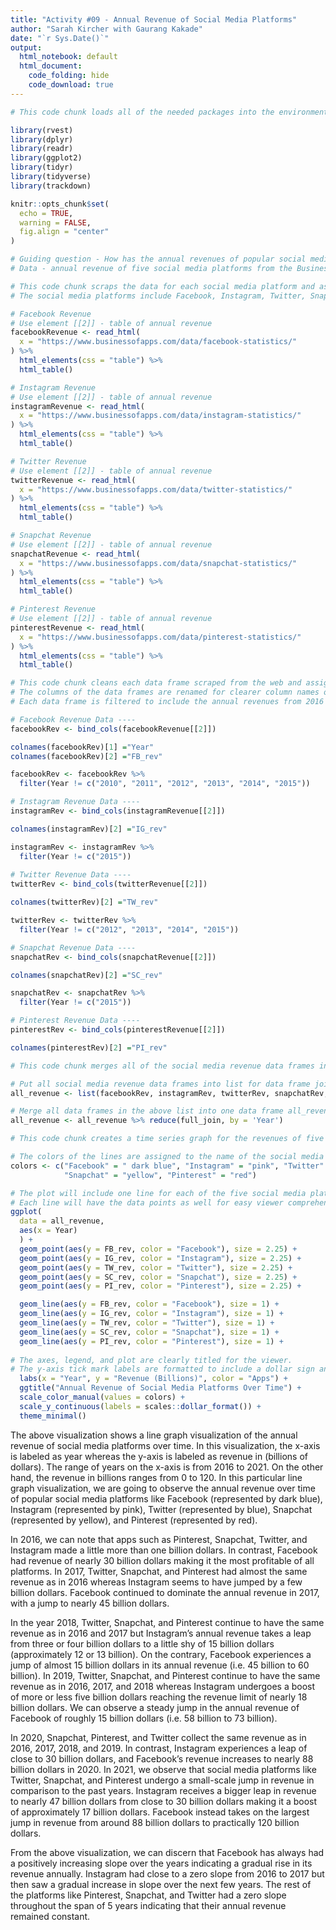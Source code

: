 ```yaml
---
title: "Activity #09 - Annual Revenue of Social Media Platforms"
author: "Sarah Kircher with Gaurang Kakade"
date: "`r Sys.Date()`"
output:
  html_notebook: default
  html_document:
    code_folding: hide
    code_download: true 
---
```


```r
# This code chunk loads all of the needed packages into the environment and sets all of the code chunk options for the entire document.

library(rvest)
library(dplyr)
library(readr)
library(ggplot2)
library(tidyr)
library(tidyverse)
library(trackdown)

knitr::opts_chunk$set(
  echo = TRUE,
  warning = FALSE,
  fig.align = "center"
)
```

```r
# Guiding question - How has the annual revenues of popular social media platforms changed over time?
# Data - annual revenue of five social media platforms from the Business of Apps

# This code chunk scraps the data for each social media platform and assigns it to a data frame.
# The social media platforms include Facebook, Instagram, Twitter, Snapchat, and Pinterest.

# Facebook Revenue
# Use element [[2]] - table of annual revenue
facebookRevenue <- read_html(
  x = "https://www.businessofapps.com/data/facebook-statistics/"
) %>%
  html_elements(css = "table") %>%
  html_table()

# Instagram Revenue
# Use element [[2]] - table of annual revenue
instagramRevenue <- read_html(
  x = "https://www.businessofapps.com/data/instagram-statistics/"
) %>%
  html_elements(css = "table") %>%
  html_table()

# Twitter Revenue
# Use element [[2]] - table of annual revenue
twitterRevenue <- read_html(
  x = "https://www.businessofapps.com/data/twitter-statistics/"
) %>%
  html_elements(css = "table") %>%
  html_table()

# Snapchat Revenue
# Use element [[2]] - table of annual revenue
snapchatRevenue <- read_html(
  x = "https://www.businessofapps.com/data/snapchat-statistics/"
) %>%
  html_elements(css = "table") %>%
  html_table()

# Pinterest Revenue
# Use element [[2]] - table of annual revenue
pinterestRevenue <- read_html(
  x = "https://www.businessofapps.com/data/pinterest-statistics/"
) %>%
  html_elements(css = "table") %>%
  html_table()

```

```r
# This code chunk cleans each data frame scraped from the web and assigns it to a new data frame.
# The columns of the data frames are renamed for clearer column names once data frames are joined.
# Each data frame is filtered to include the annual revenues from 2016 - 2021 for each social media platform.

# Facebook Revenue Data ----
facebookRev <- bind_cols(facebookRevenue[[2]])

colnames(facebookRev)[1] ="Year"
colnames(facebookRev)[2] ="FB_rev"

facebookRev <- facebookRev %>%
  filter(Year != c("2010", "2011", "2012", "2013", "2014", "2015"))

# Instagram Revenue Data ----
instagramRev <- bind_cols(instagramRevenue[[2]])

colnames(instagramRev)[2] ="IG_rev"

instagramRev <- instagramRev %>%
  filter(Year != c("2015"))
  
# Twitter Revenue Data ----
twitterRev <- bind_cols(twitterRevenue[[2]])

colnames(twitterRev)[2] ="TW_rev"

twitterRev <- twitterRev %>%
  filter(Year != c("2012", "2013", "2014", "2015"))

# Snapchat Revenue Data ----
snapchatRev <- bind_cols(snapchatRevenue[[2]])

colnames(snapchatRev)[2] ="SC_rev"

snapchatRev <- snapchatRev %>%
  filter(Year != c("2015"))

# Pinterest Revenue Data ----
pinterestRev <- bind_cols(pinterestRevenue[[2]])

colnames(pinterestRev)[2] ="PI_rev"
```

```r
# This code chunk merges all of the social media revenue data frames into one joined data frame.

# Put all social media revenue data frames into list for data frame join
all_revenue <- list(facebookRev, instagramRev, twitterRev, snapchatRev, pinterestRev)

# Merge all data frames in the above list into one data frame all_revenue
all_revenue <- all_revenue %>% reduce(full_join, by = 'Year')
```

```r
# This code chunk creates a time series graph for the revenues of five social media platforms from 2016 to 2021 using ggplot, which includes the line and point geometries.

# The colors of the lines are assigned to the name of the social media platform in order to easily create the legend on the plot.
colors <- c("Facebook" = " dark blue", "Instagram" = "pink", "Twitter" = "blue", 
            "Snapchat" = "yellow", "Pinterest" = "red")

# The plot will include one line for each of the five social media platforms (geom_line).
# Each line will have the data points as well for easy viewer comprehension (geom_point).
ggplot(
  data = all_revenue, 
  aes(x = Year)
  ) + 
  geom_point(aes(y = FB_rev, color = "Facebook"), size = 2.25) +
  geom_point(aes(y = IG_rev, color = "Instagram"), size = 2.25) +
  geom_point(aes(y = TW_rev, color = "Twitter"), size = 2.25) +
  geom_point(aes(y = SC_rev, color = "Snapchat"), size = 2.25) +
  geom_point(aes(y = PI_rev, color = "Pinterest"), size = 2.25) +

  geom_line(aes(y = FB_rev, color = "Facebook"), size = 1) + 
  geom_line(aes(y = IG_rev, color = "Instagram"), size = 1) +
  geom_line(aes(y = TW_rev, color = "Twitter"), size = 1) +
  geom_line(aes(y = SC_rev, color = "Snapchat"), size = 1) +
  geom_line(aes(y = PI_rev, color = "Pinterest"), size = 1) +
  
# The axes, legend, and plot are clearly titled for the viewer.
# The y-axis tick mark labels are formatted to include a dollar sign and "B" for billions.
  labs(x = "Year", y = "Revenue (Billions)", color = "Apps") +
  ggtitle("Annual Revenue of Social Media Platforms Over Time") +
  scale_color_manual(values = colors) +
  scale_y_continuous(labels = scales::dollar_format()) +
  theme_minimal()

```

The above visualization shows a line graph visualization of the annual revenue of social media platforms over time. In this visualization, the x-axis is labeled as year whereas the y-axis is labeled as revenue in (billions of dollars). The range of years on the x-axis is from 2016 to 2021. On the other hand, the revenue in billions ranges from 0 to 120. In this particular line graph visualization, we are going to observe the annual revenue over time of popular social media platforms like Facebook (represented by dark blue), Instagram (represented by pink), Twitter (represented by blue), Snapchat (represented by yellow), and Pinterest (represented by red). 

In 2016, we can note that apps such as Pinterest, Snapchat, Twitter, and Instagram made a little more than one billion dollars. In contrast, Facebook had revenue of nearly 30 billion dollars making it the most profitable of all platforms. In 2017, Twitter, Snapchat, and Pinterest had almost the same revenue as in 2016 whereas Instagram seems to have jumped by a few billion dollars. Facebook continued to dominate the annual revenue in 2017, with a jump to nearly 45 billion dollars. 

In the year 2018, Twitter, Snapchat, and Pinterest continue to have the same revenue as in 2016 and 2017 but Instagram’s annual revenue takes a leap from three or four billion dollars to a little shy of 15 billion dollars (approximately 12 or 13 billion). On the contrary, Facebook experiences a jump of almost 15 billion dollars in its annual revenue (i.e. 45 billion to 60 billion). In 2019, Twitter, Snapchat, and Pinterest continue to have the same revenue as in 2016, 2017, and 2018 whereas Instagram undergoes a boost of more or less five billion dollars reaching the revenue limit of nearly 18 billion dollars. We can observe a steady jump in the annual revenue of Facebook of roughly 15 billion dollars (i.e. 58 billion to 73 billion). 

In 2020, Snapchat, Pinterest, and Twitter collect the same revenue as in 2016, 2017, 2018, and 2019. In contrast, Instagram experiences a leap of close to 30 billion dollars, and Facebook’s revenue increases to nearly 88 billion dollars in 2020. In 2021, we observe that social media platforms like Twitter, Snapchat, and Pinterest undergo a small-scale jump in revenue in comparison to the past years. Instagram receives a bigger leap in revenue to nearly 47 billion dollars from close to 30 billion dollars making it a boost of approximately 17 billion dollars. Facebook instead takes on the largest jump in revenue from around 88 billion dollars to practically 120 billion dollars. 

From the above visualization, we can discern that Facebook has always had a positively increasing slope over the years indicating a gradual rise in its revenue annually. Instagram had close to a zero slope from 2016 to 2017 but then saw a gradual increase in slope over the next few years. The rest of the platforms like Pinterest, Snapchat, and Twitter had a zero slope throughout the span of 5 years indicating that their annual revenue remained constant.
